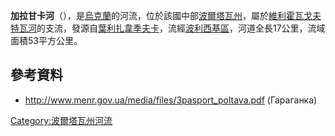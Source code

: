 '''加拉甘卡河'''（{{lang-uk|Гараганка}}），是[[烏克蘭|烏克蘭]]的河流，位於該國中部[[波爾塔瓦州|波爾塔瓦州]]，屬於[[維利霍瓦戈夫特瓦河|維利霍瓦戈夫特瓦河]]的支流，發源自[[葉利扎韋季夫卡_(季坎卡區)|葉利扎韋季夫卡]]，流經[[波利西基區|波利西基區]]，河道全長17公里，流域面積53平方公里。

==參考資料==
* http://www.menr.gov.ua/media/files/3pasport_poltava.pdf{{dead link|date=2017年11月 |bot=InternetArchiveBot |fix-attempted=yes }} (Гараганка)

{{DEFAULTSORT:Гараганка}}
[[Category:波爾塔瓦州河流|Category:波爾塔瓦州河流]]


{{Ukraine-river-stub}}